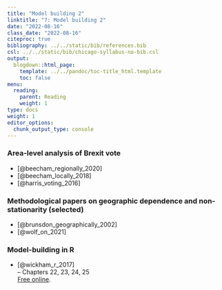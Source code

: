 ```yaml
---
title: "Model building 2"
linktitle: "7: Model building 2"
date: "2022-08-16"
class_date: "2022-08-16"
citeproc: true
bibliography: ../../static/bib/references.bib
csl: ../../static/bib/chicago-syllabus-no-bib.csl
output:
  blogdown::html_page:
    template: ../../pandoc/toc-title_html.template
    toc: false
menu:
  reading:
    parent: Reading
    weight: 1
type: docs
weight: 1
editor_options:
  chunk_output_type: console
---
```



### Area-level analysis of Brexit vote

- [@beecham_regionally_2020]
- [@beecham_locally_2018]
- [@harris_voting_2016]


### Methodological papers on geographic dependence and non-stationarity (selected)

- [@brunsdon_geographically_2002]
- [@wolf_on_2021]

### Model-building in R

- [@wickham_r_2017]\
-- Chapters 22, 23, 24, 25\
[Free online](https://r4ds.had.co.nz/).
